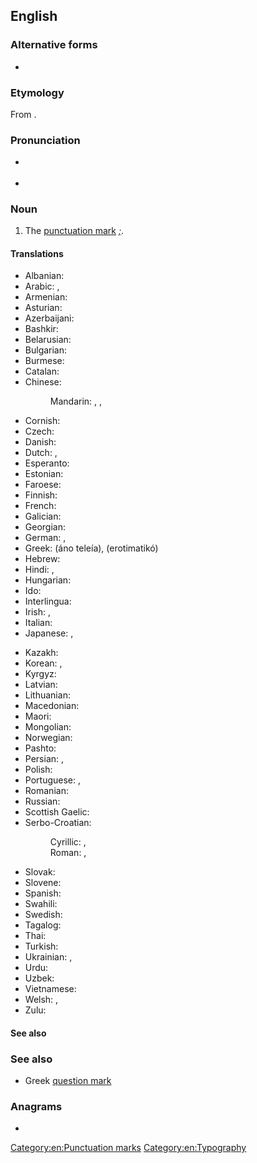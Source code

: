 {{also|semi-colon}}
==English==
{{wikipedia}}

===Alternative forms===
* {{l|en|semi-colon}}

===Etymology===
From {{prefix|en|semi|colon}}.

===Pronunciation===
* {{a|UK}} {{IPA|en|/ˌsɛmiˈkəʊlən/}}
* {{a|US}} {{IPA|en|/ˈsɛmikoʊlən/}}

===Noun===
{{en-noun|s|semicola}}

# The [[punctuation mark]] ''[[;]]''.

====Translations====
{{trans-top|punctuation mark ';'}}
* Albanian: {{t+|sq|pikëpresje|f}}
* Arabic: {{t|ar|فَاصِلَة مَنْقُوطَة|f|tr=fāṣila manqūṭa}}, {{t|ar|؛|tr=-}} {{q|symbol}}
* Armenian: {{t+|hy|կետ-ստորակետ}}
* Asturian: {{t|ast|puntu y coma|m}}
* Azerbaijani: {{t|az|nöqtəli vergül}}
* Bashkir: {{t|ba|нөктәле өтөр}}
* Belarusian: {{t|be|кро́пка з ко́скай|f}}
* Bulgarian: {{t|bg|то́чка и запета́я|f}}
* Burmese: {{t-needed|my}}
* Catalan: {{t|ca|punt i coma|m}}
* Chinese:
*: Mandarin: {{t+|cmn|分號|sc=Hani}}, {{t+|cmn|分号|tr=fēnhào|sc=Hani}}, {{t|cmn|；|tr=-}} {{q|symbol}}
* Cornish: {{t|kw|poynt ha komma|m}}
* Czech: {{t+|cs|středník|m}}
* Danish: {{t+|da|semikolon|n}}
* Dutch: {{t+|nl|puntkomma|f|n}}, {{t+|nl|kommapunt|m}}
* Esperanto: {{t|eo|punktokomo}}
* Estonian: {{t|et|semikoolon}}
* Faroese: {{t|fo|semikolon|n}}
* Finnish: {{t+|fi|puolipiste}}
* French: {{t+|fr|point-virgule|m}}
* Galician: {{t|gl|punto e coma|m}}
* Georgian: {{t|ka|წერტილმძიმე}}
* German: {{t+|de|Strichpunkt|m}}, {{t+|de|Semikolon|n}}
* Greek: {{t+|el|άνω τελεία|f}} (áno teleía), {{qualifier|in relevance to the Greek language}} {{t+|el|ερωτηματικό|n}} (erotimatikó)
* Hebrew: {{t+|he|נקודה ופסיק|m|tr=n'kudá uf'sík|alt=נקודה ופסיק \ נְקֻדָּה וּפְסִיק}}
* Hindi: {{t|hi|अर्धविराम|m}}, {{t+|hi|सेमीकोलन}}
* Hungarian: {{t+|hu|pontosvessző}}
* Ido: {{t+|io|puntokomo}}
* Interlingua: {{t|ia|puncto e virgula}}
* Irish: {{t|ga|leathstad|m}}, {{t|ga|leathstadanna|m-p}}
* Italian: {{t+|it|punto e virgola|m}}
* Japanese: {{t|ja|セミコロン|tr=semikoron}}, {{t+|ja|；|tr=-}} {{q|symbol}}
{{trans-mid}}
* Kazakh: {{t|kk|нүктелі үтір|sc=Cyrl}}
* Korean: {{t|ko|쌍반점}}, {{t|ko|세미콜론}}
* Kyrgyz: {{t|ky|үтүрдүү чекит}}
* Latvian: {{t|lv|semikols|m}}
* Lithuanian: {{t|lt|kabliataškis|m}}
* Macedonian: {{t|mk|точка-запирка|f}}
* Maori: {{t|mi|kopipiko  }}
* Mongolian: {{t|mn|цэгтэй таслал}}
* Norwegian: {{t|no|semikolon|c}}
* Pashto: {{t|ps|؛|tr=-}} {{q|symbol}}
* Persian: {{t+|fa|نقطه‌ویرگول|tr=noqte-virgul|sc=fa-Arab}}, {{t|fa|؛|tr=-}} {{q|symbol}}
* Polish: {{t+|pl|średnik|m}}
* Portuguese: {{t+|pt|ponto e vírgula}}, {{t|pt|ponto-e-vírgula|m}}
* Romanian: {{t+|ro|punct și virgulă}}
* Russian: {{t+|ru|то́чка с запято́й|f}}
* Scottish Gaelic: {{t|gd|leth-chòilean|m}}
* Serbo-Croatian:
*: Cyrillic: {{t|sh|точка за зарезом|f}}, {{t|sh|тачка са зепетом|f}}
*: Roman: {{t|sh|točka sa zarezom|f}}, {{t|sh|tačka sa zapetom|f}}
* Slovak: {{t|sk|bodkočiarka|f}}
* Slovene: {{t+|sl|podpičje|n}}
* Spanish: {{t|es|punto y coma|m}}
* Swahili: {{t+|sw|alama ya nuktamkato}}
* Swedish: {{t+|sv|semikolon|c}}
* Tagalog: {{t|tl|tuldok-kuwit}}
* Thai: {{t+|th|อัฒภาค}}
* Turkish: {{t+|tr|noktalı virgül}}
* Ukrainian: {{t|uk|кра́пка з ко́мою|f}}, {{t|uk|сере́дник|m}}
* Urdu: {{t|ur|؛|tr=-}} {{q|symbol}}
* Uzbek: {{t|uz|nuqtali vergul}}
* Vietnamese: {{t+|vi|dấu chấm phẩy}}
* Welsh: {{t|cy|hanner colon|m}}, {{t|cy|hanner colonau|m-p}}
* Zulu: {{t|zu|unzoqhwishi|c1a|c2a}}
{{trans-bottom}}

====See also====
{{punctuation}}

===See also===
* {{l|en|;}} Greek [[question mark]]

===Anagrams===
* {{anagrams|en|a=ceilmnoos|cosmoline}}

[[Category:en:Punctuation marks]]
[[Category:en:Typography]]